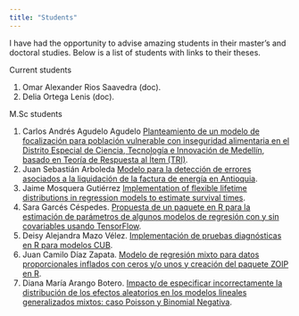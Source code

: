 ```yaml
---
title: "Students"
---
```


I have had the opportunity to advise amazing students in their master's and doctoral studies. Below is a list of students with links to their theses.

Current students 

1. Omar Alexander Rios Saavedra (doc).
1. Delia Ortega Lenis (doc).

M.Sc students 

1. Carlos Andrés Agudelo Agudelo [Planteamiento de un modelo de focalización para población vulnerable con inseguridad alimentaria en el Distrito Especial de Ciencia, Tecnología e Innovación de Medellín, basado en Teoría de Respuesta al Ítem (TRI)](https://repositorio.unal.edu.co/handle/unal/85975).
1. Juan Sebastián Arboleda [Modelo para la detección de errores asociados a la liquidación de la factura de energía en Antioquia](my_docs/tesis_dirigidas/Trabajo_final_Juan_Arboleda.pdf).
1. Jaime Mosquera Gutiérrez [Implementation of flexible lifetime distributions in regression models to estimate survival times](my_docs/tesis_dirigidas/Tesis_Jaime_Mosquera.pdf).
1. Sara Garcés Céspedes. [Propuesta de un paquete en R para la estimación de parámetros de algunos modelos de regresión con y sin covariables usando TensorFlow](https://repositorio.unal.edu.co/handle/unal/80677).
1. Deisy Alejandra Mazo Vélez. [Implementación de pruebas diagnósticas en R para modelos CUB](https://repositorio.unal.edu.co/handle/unal/76248).
1. Juan Camilo Díaz Zapata. [Modelo de regresión mixto para datos proporcionales inflados con ceros y/o unos y creación del paquete ZOIP en R](https://repositorio.unal.edu.co/handle/unal/63743).
1. Diana María Arango Botero. [Impacto de especificar incorrectamente la distribución de los efectos aleatorios en los modelos lineales generalizados mixtos: caso Poisson y Binomial Negativa](https://repositorio.unal.edu.co/handle/unal/59047).